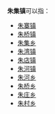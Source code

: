 '''朱集镇'''可以指：
{{PRC admin/disambig|37/14/81/101/000|37/17/22/108/000|41/13/27/109/000|42/06/07/105/000}}
* [[朱寨镇|朱寨镇]]
* [[朱桥镇|朱桥镇]]
* [[朱集乡|朱集乡]]
* [[朱湾镇|朱湾镇]]
* [[朱店镇|朱店镇]]
* [[朱河镇|朱河镇]]
* [[朱河乡|朱河乡]]
* [[朱桥乡|朱桥乡]]
* [[朱庄乡|朱庄乡]]
* [[朱村乡|朱村乡]]
{{disambig|cat=三字中国镇名消歧义}}